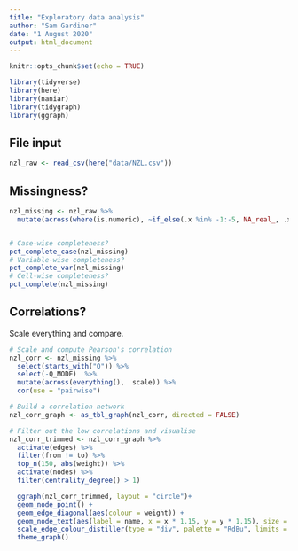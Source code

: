 ```yaml
---
title: "Exploratory data analysis"
author: "Sam Gardiner"
date: "1 August 2020"
output: html_document
---
```


```r
knitr::opts_chunk$set(echo = TRUE)
```

```r
library(tidyverse)
library(here)
library(naniar)
library(tidygraph)
library(ggraph)
```

## File input

```r
nzl_raw <- read_csv(here("data/NZL.csv"))
```

## Missingness?

```r
nzl_missing <- nzl_raw %>%
  mutate(across(where(is.numeric), ~if_else(.x %in% -1:-5, NA_real_, .x)))


# Case-wise completeness?
pct_complete_case(nzl_missing)
# Variable-wise completeness?
pct_complete_var(nzl_missing)
# Cell-wise completeness?
pct_complete(nzl_missing)
```

## Correlations?

Scale everything and compare.

```r
# Scale and compute Pearson's correlation
nzl_corr <- nzl_missing %>%
  select(starts_with("Q")) %>%
  select(-Q_MODE)  %>%
  mutate(across(everything(),  scale)) %>%
  cor(use = "pairwise")

# Build a correlation network
nzl_corr_graph <- as_tbl_graph(nzl_corr, directed = FALSE)

# Filter out the low correlations and visualise
nzl_corr_trimmed <- nzl_corr_graph %>%
  activate(edges) %>%
  filter(from != to) %>%
  top_n(150, abs(weight)) %>%
  activate(nodes) %>%
  filter(centrality_degree() > 1)

  ggraph(nzl_corr_trimmed, layout = "circle")+
  geom_node_point() +
  geom_edge_diagonal(aes(colour = weight)) +
  geom_node_text(aes(label = name, x = x * 1.15, y = y * 1.15), size = 2.5) +
  scale_edge_colour_distiller(type = "div", palette = "RdBu", limits = c(-1, 1)) +
  theme_graph()
```

